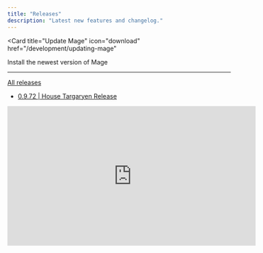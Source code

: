 ```yaml
---
title: "Releases"
description: "Latest new features and changelog."
---
```


<Card
  title="Update Mage"
  icon="download"
  href="/development/updating-mage"
>
  Install the newest version of Mage
</Card>

---

[All releases](https://github.com/mage-ai/mage-ai/releases)
- [0.9.72 | House Targaryen Release](https://github.com/mage-ai/mage-ai/releases/tag/0.9.72)

<iframe
  width="560"
  height="315"
  src="https://www.youtube.com/embed/abiOckshzu8"
  title="X-Men Release"
  frameborder="0"
  allow="accelerometer; autoplay; clipboard-write; encrypted-media; gyroscope; picture-in-picture"
  allowfullscreen
/>

- [0.9.71 | X-Men Release](https://github.com/mage-ai/mage-ai/releases/tag/0.9.71)

<iframe
  width="560"
  height="315"
  src="https://www.youtube.com/embed/m8iw0e8346k"
  title="X-Men Release"
  frameborder="0"
  allow="accelerometer; autoplay; clipboard-write; encrypted-media; gyroscope; picture-in-picture"
  allowfullscreen
/>

- [0.9.70 | Fallout Release](https://github.com/mage-ai/mage-ai/releases/tag/0.9.70)

<iframe
  width="560"
  height="315"
  src="https://www.youtube.com/embed/rAp7psCTxC8"
  title="Fallout Release"
  frameborder="0"
  allow="accelerometer; autoplay; clipboard-write; encrypted-media; gyroscope; picture-in-picture"
  allowfullscreen
/>

- [0.9.68 | Invincible Release](https://github.com/mage-ai/mage-ai/releases/tag/0.9.68)

<iframe
  width="560"
  height="315"
  src="https://www.youtube.com/embed/ck1UGjUeGGA"
  title="Invincible Release"
  frameborder="0"
  allow="accelerometer; autoplay; clipboard-write; encrypted-media; gyroscope; picture-in-picture"
  allowfullscreen
/>

- [0.9.66 | Shogun Release](https://github.com/mage-ai/mage-ai/releases/tag/0.9.66)
- [0.9.65 | Demon Slayer Release](https://github.com/mage-ai/mage-ai/releases/tag/0.9.65)
- [0.9.64 | Maestro Release](https://github.com/mage-ai/mage-ai/releases/tag/0.9.64)
- [0.9.63 | Halo Release](https://github.com/mage-ai/mage-ai/releases/tag/0.9.63)
- [0.9.62 | The Beekeeper Release](https://github.com/mage-ai/mage-ai/releases/tag/0.9.62)
- [0.9.60 | Yusuke Urameshi Release](https://github.com/mage-ai/mage-ai/releases/tag/0.9.60)
- [0.9.59 | Year of the Dragon Release](https://github.com/mage-ai/mage-ai/releases/tag/0.9.59)
- [0.9.50 | Wonka Release](https://github.com/mage-ai/mage-ai/releases/tag/0.9.50)
- [0.9.48 | The Boy and the Heron Release](https://github.com/mage-ai/mage-ai/releases/tag/0.9.48)
- [0.9.46 | Wish Release](https://github.com/mage-ai/mage-ai/releases/tag/0.9.46)
- [0.9.45 | Yuji Itadori Release](https://github.com/mage-ai/mage-ai/releases/tag/0.9.45)
- [0.9.43 | Attack on Titan Release](https://github.com/mage-ai/mage-ai/releases/tag/0.9.43)
- [0.9.41 | Halloween Release](https://github.com/mage-ai/mage-ai/releases/tag/0.9.41)
- [0.9.38 | Goosebumps Release](https://github.com/mage-ai/mage-ai/releases/tag/0.9.38)
- [0.9.35 | Loki Release](https://github.com/mage-ai/mage-ai/releases/tag/0.9.35)
- [0.9.34 | C-3PO Release](https://github.com/mage-ai/mage-ai/releases/tag/0.9.34)
- [0.9.30 | Cowboy Bebop Release](https://github.com/mage-ai/mage-ai/releases/tag/0.9.30)
- [0.9.28 | The Creator Release](https://github.com/mage-ai/mage-ai/releases/tag/0.9.28)
- [0.9.26 | Expend4bles Release](https://github.com/mage-ai/mage-ai/releases/tag/0.9.26)
- [0.9.23 | One Piece Release](https://github.com/mage-ai/mage-ai/releases/tag/0.9.23)
- [0.9.21 | Ahsoka Release](https://github.com/mage-ai/mage-ai/releases/tag/0.9.21)
- [0.9.19 | The Equalizer Release](https://github.com/mage-ai/mage-ai/releases/tag/0.9.19)
- [0.9.16 | Gran Turismo Release](https://github.com/mage-ai/mage-ai/releases/tag/0.9.16)
- [0.9.14 | Blue Beetle Release](https://github.com/mage-ai/mage-ai/releases/tag/0.9.14)
- [0.9.11 | Mutant Mayhem Release](https://github.com/mage-ai/mage-ai/releases/tag/0.9.11)
- [0.9.10 | Haunted Mansion Release](https://github.com/mage-ai/mage-ai/releases/tag/0.9.10)
- [0.9.80 | Dead Reckoning Release](https://github.com/mage-ai/mage-ai/releases/tag/0.9.8)
- [0.9.40 | Solar Flare Release](https://github.com/mage-ai/mage-ai/releases/tag/0.9.4)
- [0.9.00 | The Dial of Destiny Release](https://github.com/mage-ai/mage-ai/releases/tag/0.9.0)
- [0.8.93 | Rise of the Beasts Release](https://github.com/mage-ai/mage-ai/releases/tag/0.8.93)
- [0.8.86 | Fast Release](https://github.com/mage-ai/mage-ai/releases/tag/0.8.86)
- [0.8.83 | Fury of the Gods Release](https://github.com/mage-ai/mage-ai/releases/tag/0.8.83)
- [0.8.78 | Rise of the Machines Release](https://github.com/mage-ai/mage-ai/releases/tag/0.8.78)
- [0.8.75 | Guardians Release](https://github.com/mage-ai/mage-ai/releases/tag/0.8.75)
- [0.8.69 | Hairy Otter Release](https://github.com/mage-ai/mage-ai/releases/tag/0.8.69)
- [0.8.58 | Once & Always Release](https://github.com/mage-ai/mage-ai/releases/tag/0.8.58)
- [0.8.52 | The Super Mario Bros. Release](https://github.com/mage-ai/mage-ai/releases/tag/0.8.52)
- [0.8.44 | Dungeons and Dragons Release](https://github.com/mage-ai/mage-ai/releases/tag/0.8.44)
- [0.8.37 | Foundation Release](https://github.com/mage-ai/mage-ai/releases/tag/0.8.37)
- [0.8.29 | Wick Release](https://github.com/mage-ai/mage-ai/releases/tag/0.8.29)
- [0.8.27 | Shazam Release](https://github.com/mage-ai/mage-ai/releases/tag/0.8.27)
- [0.8.24 | Merlin Release](https://github.com/mage-ai/mage-ai/releases/tag/0.8.24)
- [0.8.15 | Creed Release](https://github.com/mage-ai/mage-ai/releases/tag/0.8.15)
- [0.8.11 | The Mandalorian Release](https://github.com/mage-ai/mage-ai/releases/tag/0.8.11)
- [0.8.3 | Everything Everywhere All at Once Release](https://github.com/mage-ai/mage-ai/releases/tag/0.8.3)
- [0.7.98 | Quantumania Release](https://github.com/mage-ai/mage-ai/releases/tag/0.7.98)
- [0.7.90 | That '90s Show Release](https://github.com/mage-ai/mage-ai/releases/tag/0.7.90)
- [0.7.84 | Rabbit Release](https://github.com/mage-ai/mage-ai/releases/tag/0.7.84)
- [0.7.74 | Lunar Release](https://github.com/mage-ai/mage-ai/releases/tag/0.7.74)
